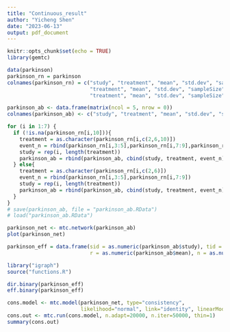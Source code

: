 ```yaml
---
title: "Continuous_result"
author: "Yicheng Shen"
date: "2023-06-13"
output: pdf_document
---
```


```r
knitr::opts_chunk$set(echo = TRUE)
library(gemtc)
```

```r
data(parkinson)
parkinson_rn = parkinson
colnames(parkinson_rn) = c("study", "treatment", "mean", "std.dev", "sampleSize", 
                           "treatment", "mean", "std.dev", "sampleSize",
                           "treatment", "mean", "std.dev", "sampleSize")

parkinson_ab <- data.frame(matrix(ncol = 5, nrow = 0))
colnames(parkinson_ab) <- c("study", "treatment", "mean", "std.dev", "sampleSize")

for (i in 1:7) {
  if (!is.na(parkinson_rn[i,10])){
    treatment = as.character(parkinson_rn[i,c(2,6,10)])
    event_n = rbind(parkinson_rn[i,3:5],parkinson_rn[i,7:9],parkinson_rn[i,11:13])
    study = rep(i, length(treatment))
    parkinson_ab = rbind(parkinson_ab, cbind(study, treatment, event_n))
  } else{ 
    treatment = as.character(parkinson_rn[i,c(2,6)])
    event_n = rbind(parkinson_rn[i,3:5],parkinson_rn[i,7:9])
    study = rep(i, length(treatment))
    parkinson_ab = rbind(parkinson_ab, cbind(study, treatment, event_n))
  }
}
# save(parkinson_ab, file = "parkinson_ab.RData")
# load("parkinson_ab.RData")
```

```r
parkinson_net <- mtc.network(parkinson_ab)
plot(parkinson_net)
```

```r
parkinson_eff = data.frame(sid = as.numeric(parkinson_ab$study), tid = as.numeric(parkinson_ab$treatment), 
                           r = as.numeric(parkinson_ab$mean), n = as.numeric(parkinson_ab$sampleSize))

library("igraph")
source("functions.R")

dir.binary(parkinson_eff)
eff.binary(parkinson_eff)
```



```r
cons.model <- mtc.model(parkinson_net, type="consistency", 
                        likelihood="normal", link="identity", linearModel="random")
cons.out <- mtc.run(cons.model, n.adapt=20000, n.iter=50000, thin=1)
summary(cons.out)
```


```r

```

